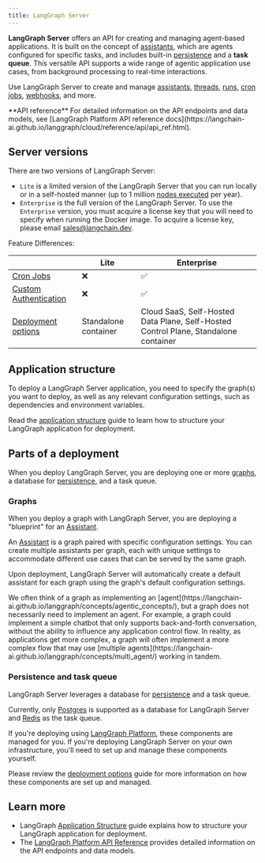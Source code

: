 ```yaml
---
title: LangGraph Server
---
```


**LangGraph Server** offers an API for creating and managing agent-based applications. It is built on the concept of [assistants](assistants), which are agents configured for specific tasks, and includes built-in [persistence](https://langchain-ai.github.io/langgraph/concepts/persistence/#memory-store) and a **task queue**. This versatile API supports a wide range of agentic application use cases, from background processing to real-time interactions.

Use LangGraph Server to create and manage [assistants](assistants), [threads](https://langchain-ai.github.io/langgraph/concepts/persistence/#threads), [runs](assistants#execution), [cron jobs](cron_jobs), [webhooks](webhooks), and more.

<Tip>
  **API reference**
  For detailed information on the API endpoints and data models, see [LangGraph Platform API reference docs](https://langchain-ai.github.io/langgraph/cloud/reference/api/api_ref.html).
</Tip>

## Server versions

There are two versions of LangGraph Server:

* `Lite` is a limited version of the LangGraph Server that you can run locally or in a self-hosted manner (up to 1 million [nodes executed](faq#what-does-nodes-executed-mean-for-langgraph-platform-usage) per year).
* `Enterprise` is the full version of the LangGraph Server. To use the `Enterprise` version, you must acquire a license key that you will need to specify when running the Docker image. To acquire a license key, please email sales@langchain.dev.

Feature Differences:

|       | Lite       | Enterprise |
|-------|------------|------------|
| [Cron Jobs](cron_jobs) |❌|✅|
| [Custom Authentication](auth) |❌|✅|
| [Deployment options](deployment_options) | Standalone container | Cloud SaaS, Self-Hosted Data Plane, Self-Hosted Control Plane, Standalone container

## Application structure

To deploy a LangGraph Server application, you need to specify the graph(s) you want to deploy, as well as any relevant configuration settings, such as dependencies and environment variables.

Read the [application structure](./application_structure) guide to learn how to structure your LangGraph application for deployment.

## Parts of a deployment

When you deploy LangGraph Server, you are deploying one or more [graphs](#graphs), a database for [persistence](https://langchain-ai.github.io/langgraph/concepts/persistence/), and a task queue.

### Graphs

When you deploy a graph with LangGraph Server, you are deploying a "blueprint" for an [Assistant](assistants).

An [Assistant](assistants) is a graph paired with specific configuration settings. You can create multiple assistants per graph, each with unique settings to accommodate different use cases
that can be served by the same graph.

Upon deployment, LangGraph Server will automatically create a default assistant for each graph using the graph's default configuration settings.

<Note>
  We often think of a graph as implementing an [agent](https://langchain-ai.github.io/langgraph/concepts/agentic_concepts/), but a graph does not necessarily need to implement an agent. For example, a graph could implement a simple
  chatbot that only supports back-and-forth conversation, without the ability to influence any application control flow. In reality, as applications get more complex, a graph will often implement a more complex flow that may use [multiple agents](https://langchain-ai.github.io/langgraph/concepts/multi_agent/) working in tandem.
</Note>

### Persistence and task queue

LangGraph Server leverages a database for [persistence](https://langchain-ai.github.io/langgraph/concepts/persistence/) and a task queue.

Currently, only [Postgres](https://www.postgresql.org/) is supported as a database for LangGraph Server and [Redis](https://redis.io/) as the task queue.

If you're deploying using [LangGraph Platform](langgraph_cloud), these components are managed for you. If you're deploying LangGraph Server on your own infrastructure, you'll need to set up and manage these components yourself.

Please review the [deployment options](deployment_options) guide for more information on how these components are set up and managed.

## Learn more

* LangGraph [Application Structure](application_structure) guide explains how to structure your LangGraph application for deployment.
* The [LangGraph Platform API Reference](https://langchain-ai.github.io/langgraph/cloud/reference/api/api_ref.html) provides detailed information on the API endpoints and data models.
